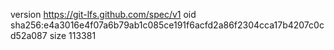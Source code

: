 version https://git-lfs.github.com/spec/v1
oid sha256:e4a3016e4f07a6b79ab1c085ce191f6acfd2a86f2304cca17b4207c0cd52a087
size 113381
